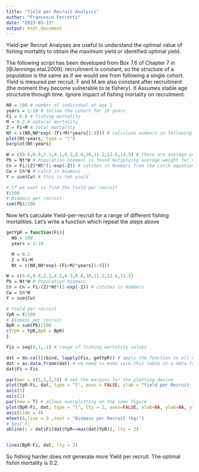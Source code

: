 ```yaml
---
title: "Yield per Recruit Analysis"
author: "Francesco Ferretti"
date: "2023-03-13"
output: html_document
---
```


Yield-per Recruit Analyses are useful to understand the optimal value of fishing mortality to obtain the maximum yield or identified optimal yield. 

The following script has been developed from Box 7.6 of Chapter 7 in [@Jennings.etal.2009].
recruitment is constant, so the structure of a population is the same as if we would see from following a single cohort. Yield is mesured per recruit. F and M are also constant after recruitment (the moment they become vulnerable to te fishery). It Assumes stable age structutre through time. Ignore impact of fishing mortality on recruitment.
```r
N0 = 100 # number of individual at age 1
years = 1:10 # follow the cohort for 10 years
Fi = 0.6 # fishing mortality
M = 0.2 # natural mortality
Z = Fi+M # total mortality
Nt = c(N0,N0*exp(-(Fi+M)*years[1:9])) # calculate numbers in following ages assuming a exponential decay
plot(Nt~years, type = "l")
barplot(Nt~years)

W = c(0.6,0.9,2.1,4.1,6.3,8.4,10,11.2,12.6,13.5) # these are average weight at age
Pb = Nt*W # Population biomass is found mutiplying average weight for number of individuals
Cn = Fi/(Z)*Nt*(1-exp(-Z)) # catches in Numbers from the catch equation derived in box 7.2
Cw = Cn*W # catch in biomass
Y = sum(Cw) # this is teh yield

# If we want to find the Yield per recruit
Y/100
# Biomass per recruit
sum(Pb)/100

```

Now let's calculate Yield-per-recruit for a range of different fishing mortalities.
Let's write a function which repeat the steps above

```r
getYpR = function(Fi){
  N0 = 100
  years = 1:10

  M = 0.2
  Z = Fi+M
  Nt = c(N0,N0*exp(-(Fi+M)*years[1:9]))

W = c(0.6,0.9,2.1,4.1,6.3,8.4,10,11.2,12.6,13.5)
Pb = Nt*W # Population biomass
Cn = Cn = Fi/(Z)*Nt*(1-exp(-Z)) # catches in Numbers
Cw = Cn*W
Y = sum(Cw)

# Yield per recruit
YpR = Y/100
# Biomass per recruit
BpR = sum(Pb)/100
c(YpR = YpR,BpR = BpR)
}  

Fis = seq(0,1,.1) # range of fishing mortality values 

dat = do.call(rbind, lapply(Fis, getYpR)) # apply the function to all elements of Fis and then combine the results in a table
dat = as.data.frame(dat) # we need to make sure this table is a data.frame
dat$Fi = Fis

par(mar = c(5,5,2,5)) # set the margins for the plotting device
plot(YpR~Fi, dat, type = "l", axes = FALSE, ylab = "Yield per Recruit (kg)")
axis(1)
axis(2)
par(new = T) # allows overplotting on the same figure
plot(BpR~Fi, dat, type = "l", lty = 2, axes=FALSE, xlab=NA, ylab=NA, ylim = c(0,20)) # this is the dashed line
axis(side = 4)
mtext(4,line = 3 ,text = "Biomass per Recruit (kg)")
# best Fi
abline(v = dat$Fi[dat$YpR==max(dat$YpR)], lty = 2)


lines(BpR~Fi, dat, lty = 2)
```
So fishing harder does not generate more Yield per recruit. The optimal fishin mortality is 0.2.
